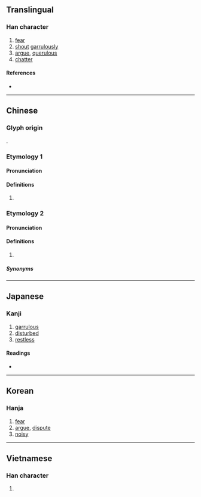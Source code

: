 {{also|哓}}
{{character info/new}}
==Translingual==

===Han character===
{{Han char|rn=30|rad=口|as=12|sn=15|four=64011|canj=RGGU|ids=⿰口堯}}

# [[fear]]
# [[shout]] [[garrulously]]
# [[argue]], [[querulous]]
# [[chatter]]

====References====
* {{Han ref|kx=0207.130|dkj=04259|dj=0430.110|hdz=10680.080|uh=5635|ud=22069|bh=E4F9|bd=58617}}

----

==Chinese==
{{zh-forms|s=哓}}

===Glyph origin===
{{Han etym}}
{{Han compound|口|堯|c1=s|c2=p|t1=mouth|ls=psc}}.

===Etymology 1===

====Pronunciation====
{{zh-pron
|m=xiāo
|c=hiu1
|h=pfs=
|md=
|mn=
|w=
|mc=y
|oc=y
|cat=
}}

====Definitions====
{{zh-hanzi}}

# {{rfdef|zh}}

===Etymology 2===
{{rfe|zh}}

====Pronunciation====
{{zh-pron
|c=hiu1
|cat=part
}}

====Definitions====
{{zh-hanzi}}

# {{lb|zh|Cantonese|archaic}} {{n-g|Perfective aspect particle.}}

=====Synonyms=====
{{zh-dial|了}}

----

==Japanese==

===Kanji===
{{ja-kanji|grade=|rs=口12}}

# [[garrulous]]
# [[disturbed]]
# [[restless]]

====Readings====
* {{ja-readings|on=[[きょう]] (kyou)|kun=[[おそれる]] (osoreru)}}

----

==Korean==

===Hanja===
{{ko-hanja|hangeul=효|rv=hyo|mr=hyo}}

# [[fear]]
# [[argue]], [[dispute]]
# [[noisy]]

----

==Vietnamese==

===Han character===
{{vi-hantu|[[nghêu]]|rs=口12}}

# {{rfdef|vi|sort=口12}}